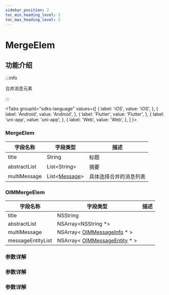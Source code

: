 ```yaml
---
sidebar_position: 2
toc_min_heading_level: 2
toc_max_heading_level: 2
---
```


# MergeElem

## 功能介绍

:::info

合并消息元素

:::

<Tabs
groupId="sdks-language"
values={[
{ label: 'iOS', value: 'iOS', },
{ label: 'Android', value: 'Android', },
{ label: 'Flutter', value: 'Flutter', },
{ label: 'uni-app', value: 'uni-app', },
{ label: 'Web', value: 'Web', },
]
}>

<TabItem value="Flutter">

### MergeElem

| 字段名称          | 字段类型                                                                    | 描述 |
| ----------------- | --------------------------------------------------------------------------- | ---- |
| title             | String                                                                    |  标题    |
| abstractList      | List<String\>                                                       |  摘要    |
| multiMessage      | List<[Message](docs/sdks/Class/Message/MessageInfo.mdx)>    |  具体选择合并的消息列表    |


</TabItem>

<TabItem value="iOS">

### OIMMergeElem

| 字段名称          | 字段类型                                                                    | 描述 |
| ----------------- | --------------------------------------------------------------------------- | ---- |
| title             | NSString                                                                    |      |
| abstractList      | NSArray<NSString \*>                                                        |      |
| multiMessage      | NSArray< [OIMMessageInfo](docs/sdks/Class/Message/MessageInfo.mdx) \* >     |      |
| messageEntityList | NSArray< [OIMMessageEntity](docs/sdks/Class/Message/MessageEntity.mdx) \* > |      |

</TabItem>

<TabItem value="Android">

### 参数详解

</TabItem>

<TabItem value="Web">

### 参数详解

</TabItem>

<TabItem value="uni-app">

### 参数详解

</TabItem>

</Tabs>
